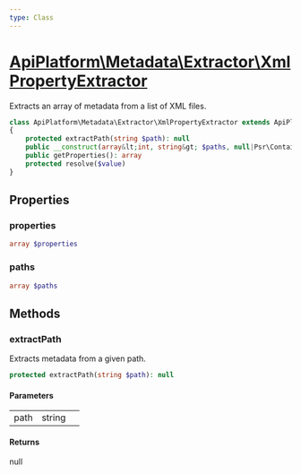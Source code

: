 ```yaml
---
type: Class
---
```


# [ApiPlatform\Metadata\Extractor\XmlPropertyExtractor](/docs/reference/Metadata/Extractor/XmlPropertyExtractor)

Extracts an array of metadata from a list of XML files.


```php
class ApiPlatform\Metadata\Extractor\XmlPropertyExtractor extends ApiPlatform\Metadata\Extractor\AbstractPropertyExtractor implements `<a href="/docs/reference/Metadata/Extractor/PropertyExtractorInterface">ApiPlatform\Metadata\Extractor\PropertyExtractorInterface</a>`
{
    protected extractPath(string $path): null
    public __construct(array&lt;int, string&gt; $paths, null|Psr\Container\ContainerInterface $container)
    public getProperties(): array
    protected resolve($value)
}
```
## Properties
### properties

```php
array $properties
```



### paths

```php
array $paths
```



## Methods

### extractPath

Extracts metadata from a given path.

```php
protected extractPath(string $path): null
```

#### Parameters

<table><tbody>
<tr><td>path</td><td>string</td><td></td></tr>
</tbody>
</table>

#### Returns

null
